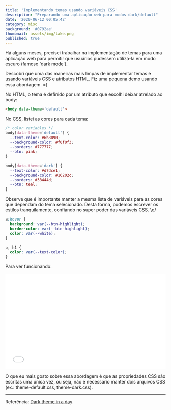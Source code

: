 ```yaml
---
title: 'Implementando temas usando variáveis CSS'
description: "Preparando uma aplicação web para modos dark/default"
date: '2020-06-12 00:05:42'
category: misc
background: '#0792ae'
thumbnail: assets/img/lake.png
published: true
---
```


<p>Há alguns meses, precisei trabalhar na implementação de temas para uma aplicação web para permitir que usuários pudessem utilizá-la em modo escuro (famoso 'dark mode').</p>

<p>Descobri que uma das maneiras mais limpas de implementar temas é usando variáveis CSS e atributos HTML. Fiz uma pequena demo usando essa abordagem. =)</p>

<p>No HTML, o tema é definido por um atributo que escolhi deixar atrelado ao body:</p>

```html
<body data-theme='default'>
```

<p>No CSS, listei as cores para cada tema:</p>

```css
/* color variables */
body[data-theme='default'] {
  --text-color: #6b8090;
  --background-color: #f0f0f3;
  --borders: #777777;
  --btn: pink;
}

body[data-theme='dark'] {
  --text-color: #d7dce1;
  --background-color: #16202c;
  --borders: #38444d;
  --btn: teal;
}
```

<p>Observe que é importante manter a mesma lista de variáveis para as cores que dependam do tema selecionado. Desta forma, podemos escrever os estilos tranquilamente, confiando no super poder das variáveis CSS. \o/</p>

```css
a:hover {
  background: var(--btn-highlight);
  border-color: var(--btn-highlight);
  color: var(--white);
}

p, h1 {
  color: var(--text-color);
}
```

<p>Para ver funcionando:</p>

<iframe width="100%" height="300" src="//jsfiddle.net/mileine/vambtxy7/35/embedded/result/dark/" allowfullscreen="allowfullscreen" allowpaymentrequest frameborder="0"></iframe>

<p>O que eu mais gosto sobre essa abordagem é que as propriedades CSS são escritas uma única vez, ou seja, não é necessário manter dois arquivos CSS (ex.: theme-default.css, theme-dark.css).</p>

<hr/>

<p>Referência: <a href="https://medium.com/@mwichary/dark-theme-in-a-day-3518dde2955a">Dark theme in a day</a></p>